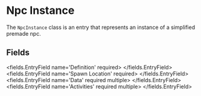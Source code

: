 
# Npc Instance

The `NpcInstance` class is an entry that represents an instance of a simplified premade npc.


## Fields

<fields.EntryField name='Definition' required>
</fields.EntryField>
<fields.EntryField name='Spawn Location' required>
</fields.EntryField>
<fields.EntryField name='Data' required multiple>
</fields.EntryField>
<fields.EntryField name='Activities' required multiple>
</fields.EntryField>
